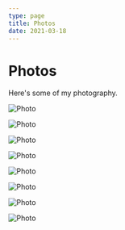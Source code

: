 ```yaml
---
type: page
title: Photos
date: 2021-03-18
---
```


# Photos

Here's some of my photography.


<Image
  src="/images/1.jpg"
  alt="Photo"
  priority
  className="next-image"
/>


<Image
  src="/images/2.jpg"
  alt="Photo"
  priority
  className="next-image"
/>

<Image
  src="/images/3.jpg"
  alt="Photo"
  priority
  className="next-image"
/>

<Image
  src="/images/4.jpg"
  alt="Photo"
  priority
  className="next-image"
/>

<Image
  src="/images/5.jpg"
  alt="Photo"
  priority
  className="next-image"
/>

<Image
  src="/images/6.jpg"
  alt="Photo"
  priority
  className="next-image"
/>


<Image
  src="/images/7.jpg"
  alt="Photo"
  priority
  className="next-image"
/>


<Image
  src="/images/8.jpg"
  alt="Photo"
  priority
  className="next-image"
/>

